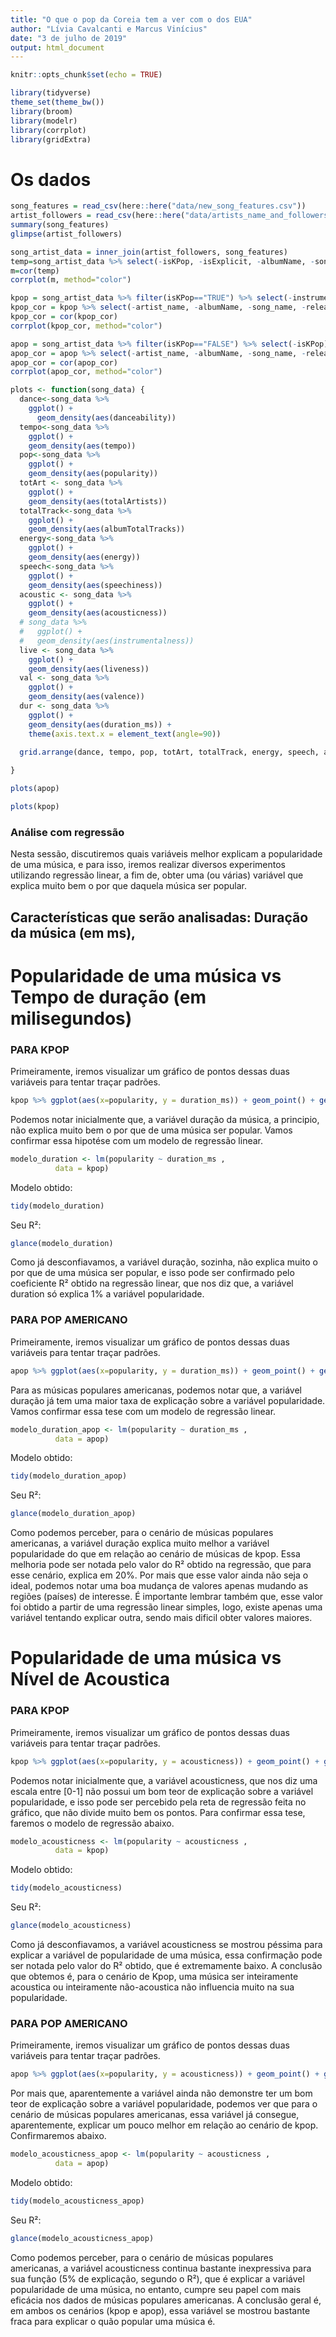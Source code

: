 ```yaml
---
title: "O que o pop da Coreia tem a ver com o dos EUA"
author: "Lívia Cavalcanti e Marcus Vinícius"
date: "3 de julho de 2019"
output: html_document
---
```


```r
knitr::opts_chunk$set(echo = TRUE)
```

```r
library(tidyverse)
theme_set(theme_bw())
library(broom)
library(modelr) 
library(corrplot)
library(gridExtra)

```

# Os dados

```r
song_features = read_csv(here::here("data/new_song_features.csv")) 
artist_followers = read_csv(here::here("data/artists_name_and_followers.csv")) 
summary(song_features)
glimpse(artist_followers)
```


```r
song_artist_data = inner_join(artist_followers, song_features)
temp=song_artist_data %>% select(-isKPop, -isExplicit, -albumName, -song_name, -artist_name, -release_date)
m=cor(temp)
corrplot(m, method="color")

```

```r
kpop = song_artist_data %>% filter(isKPop=="TRUE") %>% select(-instrumentalness, -isKPop, -isExplicit) #intrumentalness ~ 0, isExplicit == FALSE
kpop_cor = kpop %>% select(-artist_name, -albumName, -song_name, -release_date)
kpop_cor = cor(kpop_cor)
corrplot(kpop_cor, method="color")
```

```r
apop = song_artist_data %>% filter(isKPop=="FALSE") %>% select(-isKPop) 
apop_cor = apop %>% select(-artist_name, -albumName, -song_name, -release_date, -isExplicit)
apop_cor = cor(apop_cor)
corrplot(apop_cor, method="color")
```


```r
plots <- function(song_data) {
  dance<-song_data %>%
    ggplot() +
      geom_density(aes(danceability)) 
  tempo<-song_data %>%
    ggplot() +
    geom_density(aes(tempo))
  pop<-song_data %>%
    ggplot() +
    geom_density(aes(popularity))
  totArt <- song_data %>%
    ggplot() +
    geom_density(aes(totalArtists))
  totalTrack<-song_data %>%
    ggplot() +
    geom_density(aes(albumTotalTracks))
  energy<-song_data %>%
    ggplot() +
    geom_density(aes(energy))
  speech<-song_data %>%
    ggplot() +
    geom_density(aes(speechiness))
  acoustic <- song_data %>%
    ggplot() +
    geom_density(aes(acousticness))
  # song_data %>%
  #   ggplot() +
  #   geom_density(aes(instrumentalness))
  live <- song_data %>%
    ggplot() +
    geom_density(aes(liveness))
  val <- song_data %>%
    ggplot() +
    geom_density(aes(valence))
  dur <- song_data %>%
    ggplot() +
    geom_density(aes(duration_ms)) +
    theme(axis.text.x = element_text(angle=90))
  
  grid.arrange(dance, tempo, pop, totArt, totalTrack, energy, speech, acoustic, live, val, dur, nrow = 3)

}


```

```r

plots(apop)
```

```r
plots(kpop)
```

### Análise com regressão

Nesta sessão, discutiremos quais variáveis melhor explicam a popularidade de uma música, e para isso, iremos realizar diversos experimentos utilizando regressão linear, a fim de, obter uma (ou várias) variável que explica muito bem o por que daquela música ser popular.

## Características que serão analisadas: Duração da música (em ms), 

# Popularidade de uma música vs Tempo de duração (em milisegundos)

### PARA KPOP

Primeiramente, iremos visualizar um gráfico de pontos dessas duas variáveis para tentar traçar padrões.

```r
kpop %>% ggplot(aes(x=popularity, y = duration_ms)) + geom_point() + geom_smooth(method = "lm", se = FALSE)
```

Podemos notar inicialmente que, a variável duração da música, a principio, não explica muito bem o por que de uma música ser popular. Vamos confirmar essa hipotése com um modelo de regressão linear.

```r

modelo_duration <- lm(popularity ~ duration_ms , 
          data = kpop)

```
Modelo obtido:
```r
tidy(modelo_duration)

```

Seu R²:

```r
glance(modelo_duration)
```

Como já desconfiavamos, a variável duração, sozinha, não explica muito o por que de uma música ser popular, e isso pode ser confirmado pelo coeficiente R² obtido na regressão linear, que nos diz que, a variável duration só explica 1% a variável popularidade.

### PARA POP AMERICANO

Primeiramente, iremos visualizar um gráfico de pontos dessas duas variáveis para tentar traçar padrões.

```r
apop %>% ggplot(aes(x=popularity, y = duration_ms)) + geom_point() + geom_smooth(method = "lm", se = FALSE)
```

Para as músicas populares americanas, podemos notar que, a variável duração já tem uma maior taxa de explicação sobre a variável popularidade. Vamos confirmar essa tese com um modelo de regressão linear.

```r

modelo_duration_apop <- lm(popularity ~ duration_ms , 
          data = apop)

```
Modelo obtido:
```r
tidy(modelo_duration_apop)

```

Seu R²:

```r
glance(modelo_duration_apop)
```

Como podemos perceber, para o cenário de músicas populares americanas, a variável duração explica muito melhor a variável popularidade do que em relação ao cenário de músicas de kpop. Essa melhoria pode ser notada pelo valor do R² obtido na regressão, que para esse cenário, explica em 20%. Por mais que esse valor ainda não seja o ideal, podemos notar uma boa mudança de valores apenas mudando as regiões (países) de interesse. É importante lembrar também que, esse valor foi obtido a partir de uma regressão linear simples, logo, existe apenas uma variável tentando explicar outra, sendo mais dificil obter valores maiores.




# Popularidade de uma música vs Nível de Acoustica

### PARA KPOP

Primeiramente, iremos visualizar um gráfico de pontos dessas duas variáveis para tentar traçar padrões.

```r
kpop %>% ggplot(aes(x=popularity, y = acousticness)) + geom_point() + geom_smooth(method = "lm", se = FALSE)
```

Podemos notar inicialmente que, a variável acousticness, que nos diz uma escala entre [0-1] não possui um bom teor de explicação sobre a variável popularidade, e isso pode ser percebido pela reta de regressão feita no gráfico, que não divide muito bem os pontos. Para confirmar essa tese, faremos o modelo de regressão abaixo.

```r

modelo_acousticness <- lm(popularity ~ acousticness , 
          data = kpop)

```
Modelo obtido:
```r
tidy(modelo_acousticness)

```

Seu R²:

```r
glance(modelo_acousticness)
```

Como já desconfiavamos, a variável acousticness se mostrou péssima para explicar a variável de popularidade de uma música, essa confirmação pode ser notada pelo valor do R² obtido, que é extremamente baixo. A conclusão que obtemos é, para o cenário de Kpop, uma música ser inteiramente acoustica ou inteiramente não-acoustica não influencia muito na sua popularidade.

### PARA POP AMERICANO

Primeiramente, iremos visualizar um gráfico de pontos dessas duas variáveis para tentar traçar padrões.

```r
apop %>% ggplot(aes(x=popularity, y = acousticness)) + geom_point() + geom_smooth(method = "lm", se = FALSE)
```

Por mais que, aparentemente a variável ainda não demonstre ter um bom teor de explicação sobre a variável popularidade, podemos ver que para o cenário de músicas populares americanas, essa variável já consegue, aparentemente, explicar um pouco melhor em relação ao cenário de kpop. Confirmaremos abaixo. 

```r

modelo_acousticness_apop <- lm(popularity ~ acousticness , 
          data = apop)

```
Modelo obtido:
```r
tidy(modelo_acousticness_apop)

```

Seu R²:

```r
glance(modelo_acousticness_apop)
```

Como podemos perceber, para o cenário de músicas populares americanas, a variável acousticness continua bastante inexpressiva para sua função (5% de explicação, segundo o R²), que é explicar a variável popularidade de uma música, no entanto, cumpre seu papel com mais eficácia nos dados de músicas populares americanas. A conclusão geral é, em ambos os cenários (kpop e apop), essa variável se mostrou bastante fraca para explicar o quão popular uma música é.


